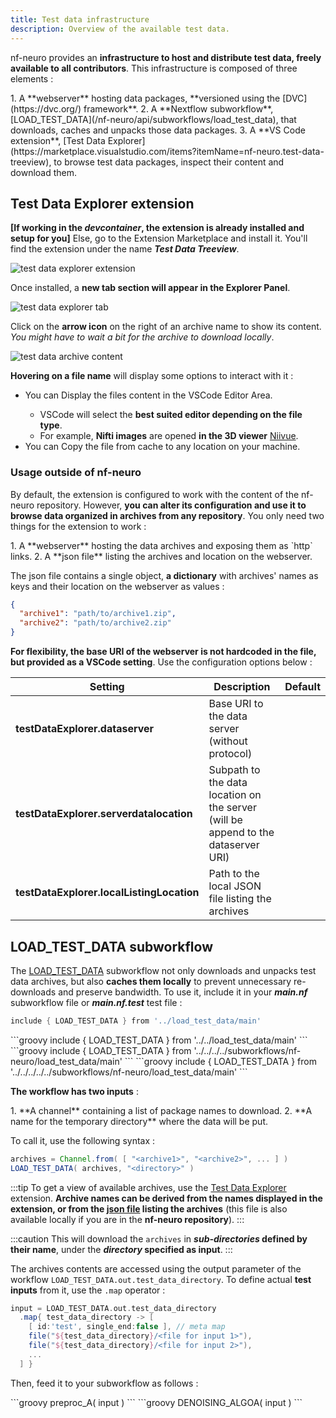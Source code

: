 ```yaml
---
title: Test data infrastructure
description: Overview of the available test data.
---
```



nf-neuro provides an **infrastructure to host and distribute test data, freely available to all
contributors**. This infrastructure is composed of three elements :

<Steps>
1. A **webserver** hosting data packages, **versioned using the [DVC](https://dvc.org/) framework**.
2. A **Nextflow subworkflow**, [LOAD_TEST_DATA](/nf-neuro/api/subworkflows/load_test_data), 
   that downloads, caches and unpacks those data packages.
3. A **VS Code extension**, [Test Data Explorer](https://marketplace.visualstudio.com/items?itemName=nf-neuro.test-data-treeview),
   to browse test data packages, inspect their content and download them.
</Steps>

## **Test Data Explorer** extension

<span class="dark:text-blue-300 text-blue-500">**[If working in the _devcontainer_, the extension is already installed and setup for you]**</span> Else,
go to the <ExtensionsIcon class="inline-icon dark:text-blue-300 text-blue-500" aria-hidden /><span class="dark:text-blue-300 text-blue-500">Extension Marketplace</span>
and install it. You'll find the extension under the name **_Test Data Treeview_**.

![test data explorer extension](../../../../assets/images/install-test-data-treeview.png)

Once installed, a **new tab section will appear in the <span class="dark:text-blue-300 text-blue-500">Explorer Panel</span>**.

![test data explorer tab](../../../../assets/images/test-data-explorer.png)

Click on the **arrow icon** on the right of an archive name to show its content. _You might have to wait a bit for the
archive to download locally_.

![test data archive content](../../../../assets/images/test-data-explorer-archives.png)

**Hovering on a file name** will display some options to interact with it :

- You can <ViewIcon class="inline-icon dark:text-blue-300 text-blue-500" aria-hidden /><span class="dark:text-blue-300 text-blue-500">Display the files content</span>
  in the <span class="dark:text-blue-300 text-blue-500">VSCode Editor Area</span>.
  - VSCode will select the **best suited editor depending on the file type**.
  - For example, **Nifti images** are opened **in the 3D viewer** [Niivue](https://marketplace.visualstudio.com/items?itemName=KorbinianEckstein.niivue).
- You can <DownloadIcon class="inline-icon dark:text-blue-300 text-blue-500" aria-hidden /><span class="dark:text-blue-300 text-blue-500">Copy the file</span>
  from cache to any location on your machine.

### Usage outside of nf-neuro

By default, the extension is configured to work with the content of the nf-neuro repository. However, **you can alter its configuration
and use it to browse data organized in archives from any repository**. You only need two things for the extension to work :

<Steps>
1. A **webserver** hosting the data archives and exposing them as `http` links.
2. A **json file** listing the archives and location on the webserver.
</Steps>

The json file contains a single object, **a dictionary** with archives' names as keys and their location on the webserver as values :

```json
{
  "archive1": "path/to/archive1.zip",
  "archive2": "path/to/archive2.zip"
}
```

**For flexibility, the base URI of the webserver is not hardcoded in the file, but provided as a VSCode setting**. Use the configuration
options below :


| Setting | Description | Default |
| - | - | - |
| **testDataExplorer.dataserver**           | Base URI to the data server (without protocol)                                          |
| **testDataExplorer.serverdatalocation**   | Subpath to the data location on the server <br />(will be append to the dataserver URI) |
| **testDataExplorer.localListingLocation** | Path to the local JSON file listing the archives                                        |

## **LOAD_TEST_DATA** subworkflow

The [LOAD_TEST_DATA](/nf-neuro/api/subworkflows/load_test_data) subworkflow not only downloads and unpacks test data archives, but also
**caches them locally** to prevent unnecessary re-downloads and preserve bandwidth. To use it, include it in your **_main.nf_** subworkflow
file or **_main.nf.test_** test file :

<Tabs>
<TabItem label="Subworkflow main.nf">

```groovy
include { LOAD_TEST_DATA } from '../load_test_data/main'
```
</TabItem>
<TabItem label="Subworkflow main.nf.test">
```groovy
include { LOAD_TEST_DATA } from '../../load_test_data/main'
```
</TabItem>
<TabItem label="Module main.nf">
```groovy
include { LOAD_TEST_DATA } from '../../../../subworkflows/nf-neuro/load_test_data/main'
```
</TabItem>
<TabItem label="Module main.nf.test">
```groovy
include { LOAD_TEST_DATA } from '../../../../../subworkflows/nf-neuro/load_test_data/main'
```
</TabItem>
</Tabs>

**The workflow has two inputs** :

<Steps>
1. **A channel** containing a list of package names to download.
2. **A name for the temporary directory** where the data will be put.
</Steps>

To call it, use the following syntax :

```groovy
archives = Channel.from( [ "<archive1>", "<archive2>", ... ] )
LOAD_TEST_DATA( archives, "<directory>" )
```

:::tip
To get a view of available archives, use the [Test Data Explorer](#test-data-explorer-extension) extension. **Archive
names can be derived from the names displayed in the extension, or from the [json file](https://github.com/scilus/nf-neuro/tree/main/tests/test_data.json)
listing the archives** (this file is also available locally if you are in the **nf-neuro repository**).
:::

:::caution
This will download the `archives` in **_sub-directories_ defined by their name**,
under the **_directory_ specified as input**.
:::

The archives contents are accessed using the output parameter of the workflow
`LOAD_TEST_DATA.out.test_data_directory`. To define actual **test inputs** from
it, use the `.map` operator :

```groovy
input = LOAD_TEST_DATA.out.test_data_directory
  .map{ test_data_directory -> [
    [ id:'test', single_end:false ], // meta map
    file("${test_data_directory}/<file for input 1>"),
    file("${test_data_directory}/<file for input 2>"),
    ...
  ] }
```

Then, feed it to your subworkflow as follows :

<Tabs>
<TabItem label='Subworkflow "preproc_A"'>
```groovy
preproc_A( input )
```
</TabItem>
<TabItem label='Module "DENOISING_ALGOA"'>
```groovy
DENOISING_ALGOA( input )
```
</TabItem>
</Tabs>

